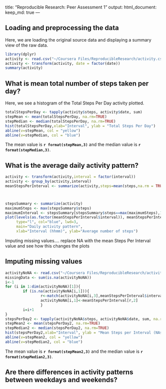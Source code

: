 

title: "Reproducible Research: Peer Assessment 1"
output: 
  html_document:
    keep_md: true
---


## Loading and preprocessing the data
Here, we are loading the original source data and displaying a summary view of the raw data.
```r
library(dplyr)
activity <- read.csv("~/Coursera Files/ReproducibleResearch/activity.csv")
activity <- transform(activity, date = factor(date))
summary(activity)
```



## What is mean total number of steps taken per day?
Here, we see a histogram of the Total Steps Per Day activity plotted.  


```r
totalStepsPerDay <- tapply(activity$steps, activity$date, sum)
stepMean <- mean(totalStepsPerDay, na.rm=TRUE)
stepMedian <- median(totalStepsPerDay, na.rm=TRUE)
hist(totalStepsPerDay,xlab="Interval", ylab = "Total Steps Per Day")
abline(v=stepMean, col = "yellow")
abline(v=stepMedian, col = "blue")

```

The mean value is **`r format(stepMean,3)`** and the median value is **`r format(stepMedian,3)`**. 

## What is the average daily activity pattern?
```r

activity <- transform(activity,interval = factor(interval))
activity <- group_by(activity,interval)
meanStepsPerInterval <- summarize(activity,steps=mean(steps,na.rm = TRUE))



stepsSummary <- summarize(activity)
maximumSteps <- max(stepsSummary$steps)
maximumInterval <- stepsSummary[stepsSummary$steps==max(maximumSteps),1]
plot(levels(as.factor(meanStepsPerInterval$interval)), meanStepsPerInterval$steps, 
     type="l", col="blue", lwd=3, 
     main="Daily activity pattern", 
     xlab="Interval (hhmm)", ylab="Average number of steps")
```

Imputing missing values.... replace NA with the mean Steps Per Interval value and see how this changes the plots

## Imputing missing values
```r
activityNoNA <- read.csv("~/Coursera Files/ReproducibleResearch/activity.csv")
missingData <- sum(is.na(activityNoNA))
i<-1
for (i in 1:dim(activityNoNA)[1]){
        if (is.na(activityNoNA[i,1])){
                r<-match(activityNoNA[i,3],meanStepsPerInterval$interval)
                activityNoNA[i,1]<-meanStepsPerInterval[r,2]
                }
        i=i+1
}
stepsPerDay2 <- tapply(activityNoNA$steps, activityNoNA$date, sum, na.rm = TRUE)
stepMean2 <- mean(stepsPerDay2, na.rm=TRUE)
stepMedian2 <- median(stepsPerDay2, na.rm=TRUE)
hist(stepsPerDay2,xlab="Interval", ylab = "Mean Steps per Interval (NAs replaced by mean for interval)")
abline(v=stepMean2, col = "yellow")
abline(v=stepMedian2, col = "blue")

```

The mean value is **`r format(stepMean2,3)`** and the median value is **`r format(stepMedian2,3)`**. 

## Are there differences in activity patterns between weekdays and weekends?
```r

```

